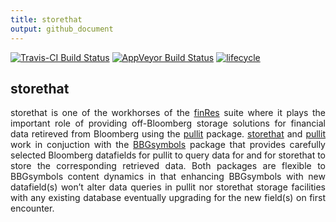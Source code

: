 ```yaml
---
title: storethat
output: github_document
---
```


[![Travis-CI Build Status](https://travis-ci.org/bautheac/storethat.svg?branch=master)](https://travis-ci.org/bautheac/storethat)
[![AppVeyor Build Status](https://ci.appveyor.com/api/projects/status/github/bautheac/storethat?branch=master&svg=true)](https://ci.appveyor.com/project/bautheac/storethat)
[![lifecycle](https://img.shields.io/badge/lifecycle-experimental-orange.svg)](https://www.tidyverse.org/lifecycle/#experimental)

<style> body {text-align: justify} </style>


## storethat

storethat is one of the workhorses of the [finRes](https://bautheac.github.io/finRes/) suite where it plays the important role of providing off-Bloomberg storage solutions for financial data retireved from Bloomberg using the [pullit](https://bautheac.github.io/pullit/) package. [storethat](https://bautheac.github.io/storethat/) and [pullit](https://bautheac.github.io/pullit/) work in conjuction with the [BBGsymbols](https://bautheac.github.io/BBGsymbols/) package that provides carefully selected Bloomberg datafields for pullit to query data for and for storethat to store the corresponding retrieved data. Both packages are flexible to BBGsymbols content dynamics in that enhancing BBGsymbols with new datafield(s) won't alter data queries in pullit nor storethat storage facilities with any existing database eventually upgrading for the new field(s) on first encounter.

